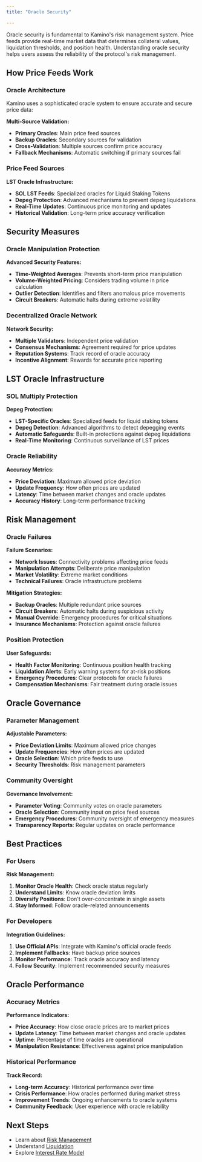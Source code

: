 ```yaml
---
title: "Oracle Security"

---
```

<div style={{borderBottom: "1px solid rgba(229, 231, 235, 0.3)", marginBottom: "2rem"}}></div>

Oracle security is fundamental to Kamino's risk management system. Price feeds provide real-time market data that determines collateral values, liquidation thresholds, and position health. Understanding oracle security helps users assess the reliability of the protocol's risk management.

## How Price Feeds Work

### Oracle Architecture

Kamino uses a sophisticated oracle system to ensure accurate and secure price data:

**Multi-Source Validation:**
- **Primary Oracles**: Main price feed sources
- **Backup Oracles**: Secondary sources for validation
- **Cross-Validation**: Multiple sources confirm price accuracy
- **Fallback Mechanisms**: Automatic switching if primary sources fail

### Price Feed Sources

**LST Oracle Infrastructure:**
- **SOL LST Feeds**: Specialized oracles for Liquid Staking Tokens
- **Depeg Protection**: Advanced mechanisms to prevent depeg liquidations
- **Real-Time Updates**: Continuous price monitoring and updates
- **Historical Validation**: Long-term price accuracy verification

## Security Measures

### Oracle Manipulation Protection

**Advanced Security Features:**
- **Time-Weighted Averages**: Prevents short-term price manipulation
- **Volume-Weighted Pricing**: Considers trading volume in price calculation
- **Outlier Detection**: Identifies and filters anomalous price movements
- **Circuit Breakers**: Automatic halts during extreme volatility

### Decentralized Oracle Network

**Network Security:**
- **Multiple Validators**: Independent price validation
- **Consensus Mechanisms**: Agreement required for price updates
- **Reputation Systems**: Track record of oracle accuracy
- **Incentive Alignment**: Rewards for accurate price reporting

## LST Oracle Infrastructure

### SOL Multiply Protection

**Depeg Protection:**
- **LST-Specific Oracles**: Specialized feeds for liquid staking tokens
- **Depeg Detection**: Advanced algorithms to detect depegging events
- **Automatic Safeguards**: Built-in protections against depeg liquidations
- **Real-Time Monitoring**: Continuous surveillance of LST prices

### Oracle Reliability

**Accuracy Metrics:**
- **Price Deviation**: Maximum allowed price deviation
- **Update Frequency**: How often prices are updated
- **Latency**: Time between market changes and oracle updates
- **Accuracy History**: Long-term performance tracking

## Risk Management

### Oracle Failures

**Failure Scenarios:**
- **Network Issues**: Connectivity problems affecting price feeds
- **Manipulation Attempts**: Deliberate price manipulation
- **Market Volatility**: Extreme market conditions
- **Technical Failures**: Oracle infrastructure problems

**Mitigation Strategies:**
- **Backup Oracles**: Multiple redundant price sources
- **Circuit Breakers**: Automatic halts during suspicious activity
- **Manual Override**: Emergency procedures for critical situations
- **Insurance Mechanisms**: Protection against oracle failures

### Position Protection

**User Safeguards:**
- **Health Factor Monitoring**: Continuous position health tracking
- **Liquidation Alerts**: Early warning systems for at-risk positions
- **Emergency Procedures**: Clear protocols for oracle failures
- **Compensation Mechanisms**: Fair treatment during oracle issues

## Oracle Governance

### Parameter Management

**Adjustable Parameters:**
- **Price Deviation Limits**: Maximum allowed price changes
- **Update Frequencies**: How often prices are updated
- **Oracle Selection**: Which price feeds to use
- **Security Thresholds**: Risk management parameters

### Community Oversight

**Governance Involvement:**
- **Parameter Voting**: Community votes on oracle parameters
- **Oracle Selection**: Community input on price feed sources
- **Emergency Procedures**: Community oversight of emergency measures
- **Transparency Reports**: Regular updates on oracle performance

## Best Practices

### For Users

**Risk Management:**
1. **Monitor Oracle Health**: Check oracle status regularly
2. **Understand Limits**: Know oracle deviation limits
3. **Diversify Positions**: Don't over-concentrate in single assets
4. **Stay Informed**: Follow oracle-related announcements

### For Developers

**Integration Guidelines:**
1. **Use Official APIs**: Integrate with Kamino's official oracle feeds
2. **Implement Fallbacks**: Have backup price sources
3. **Monitor Performance**: Track oracle accuracy and latency
4. **Follow Security**: Implement recommended security measures

## Oracle Performance

### Accuracy Metrics

**Performance Indicators:**
- **Price Accuracy**: How close oracle prices are to market prices
- **Update Latency**: Time between market changes and oracle updates
- **Uptime**: Percentage of time oracles are operational
- **Manipulation Resistance**: Effectiveness against price manipulation

### Historical Performance

**Track Record:**
- **Long-term Accuracy**: Historical performance over time
- **Crisis Performance**: How oracles performed during market stress
- **Improvement Trends**: Ongoing enhancements to oracle systems
- **Community Feedback**: User experience with oracle reliability

## Next Steps

- Learn about [Risk Management](/concepts/risk-management)
- Understand [Liquidation](/concepts/liquidation)
- Explore [Interest Rate Model](/concepts/interest-rate-model) 